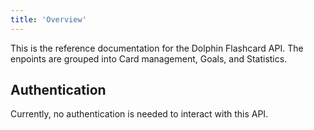 ```yaml
---
title: 'Overview'
---
```


This is the reference documentation for the Dolphin Flashcard API. The enpoints are grouped into Card management, Goals, and Statistics.



## Authentication

Currently, no authentication is needed to interact with this API.

